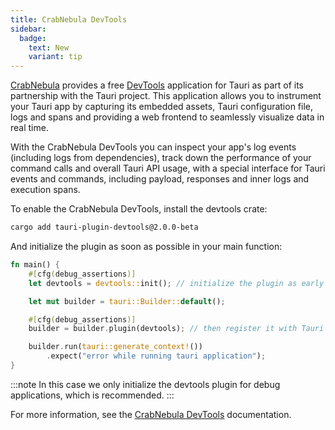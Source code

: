 ```yaml
---
title: CrabNebula DevTools
sidebar:
  badge:
    text: New
    variant: tip
---
```


[CrabNebula](https://crabnebula.dev/) provides a free [DevTools](https://crabnebula.dev/devtools/) application for Tauri as part of its partnership with the Tauri project. This application allows you to instrument your Tauri app by capturing its embedded assets, Tauri configuration file, logs and spans and providing a web frontend to seamlessly visualize data in real time.

With the CrabNebula DevTools you can inspect your app's log events (including logs from dependencies), track down the performance of your command calls and overall Tauri API usage, with a special interface for Tauri events and commands, including payload, responses and inner logs and execution spans.

To enable the CrabNebula DevTools, install the devtools crate:

```sh frame=none
cargo add tauri-plugin-devtools@2.0.0-beta
```

And initialize the plugin as soon as possible in your main function:

```rust
fn main() {
    #[cfg(debug_assertions)]
    let devtools = devtools::init(); // initialize the plugin as early as possible

    let mut builder = tauri::Builder::default();

    #[cfg(debug_assertions)]
    builder = builder.plugin(devtools); // then register it with Tauri

    builder.run(tauri::generate_context!())
        .expect("error while running tauri application");
}
```

:::note
In this case we only initialize the devtools plugin for debug applications, which is recommended.
:::

For more information, see the [CrabNebula DevTools](https://docs.crabnebula.dev/devtools/get-started/) documentation.
